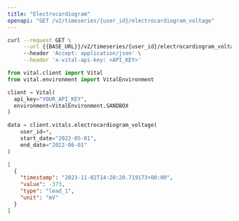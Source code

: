 ```yaml
---
title: "Electrocardiogram"
openapi: "GET /v2/timeseries/{user_id}/electrocardiogram_voltage"
---
```


<RequestExample>

```bash Bash
curl --request GET \
     --url {{BASE_URL}}/v2/timeseries/{user_id}/electrocardiogram_voltage?start_date="2022-05-01"&end_date="2022-06-01" \
     --header 'Accept: application/json' \
     --header 'x-vital-api-key: <API_KEY>'
```

```python Python
from vital.client import Vital
from vital.environment import VitalEnvironment

client = Vital(
  api_key="YOUR_API_KEY",
  environment=VitalEnvironment.SANDBOX
)

data = client.vitals.electrocardiogram_voltage(
    user_id=*,
    start_date="2022-05-01",
    end_date="2022-06-01"
)
```

</RequestExample>

<ResponseExample>

```json Response
[
  {
    "timestamp": "2023-11-02T14:20:20.719173+00:00",
    "value": -373,
    "type": "lead_1",
    "unit": "mV"
  }
]
```

</ResponseExample>
